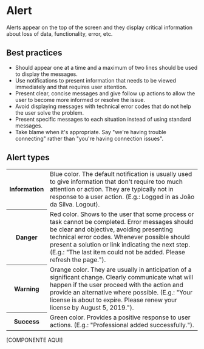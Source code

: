 # Alert

Alerts appear on the top  of the screen and they display critical information about loss of data, functionality, error, etc.

## Best practices

- Should appear one at a time and a maximum of two lines should be used to display the messages.
- Use notifications to present information that needs to be viewed immediately and that requires user attention.
- Present clear, concise messages and give follow up actions to allow the user to become more informed or resolve the issue.
- Avoid displaying messages with technical error codes that do not help the user solve the problem.
- Present specific messages to each situation instead of using standard messages.
- Take blame when it's appropriate. Say "we're having trouble connecting" rather than "you're having connection issues".

## Alert types

<table>
  <tr>
    <th width={160}>Information</th>
    <td>Blue color. The default notification is usually used to give information that don't require too much attention or action. They are typically not in response to a user action. (E.g.: Logged in as João da Silva. Logout).</td>
  </tr>
  <tr>
    <th>Danger</th>
    <td>Red color. Shows to the user that some process or task cannot be completed. Error messages should be clear and objective, avoiding presenting technical error codes. Whenever possible should present a solution or link indicating the next step. (E.g.: "The last item could not be added. Please refresh the page.").</td>
  </tr>
  <tr>
    <th>Warning</th>
    <td>Orange color. They are usually in anticipation of a significant change. Clearly communicate what will happen if the user proceed with the action and provide an alternative where possible. (E.g.: "Your license is about to expire. Please renew your license by August 5, 2019.").</td>
  </tr>
  <tr>
    <th>Success</th>
    <td>Green color. Provides a positive response to user actions. (E.g.: "Professional added successfully.").</td>
  </tr>
</table>

[COMPONENTE AQUI]

